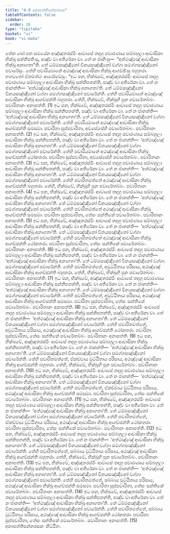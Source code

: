 ```yaml
---
title: "4.9 අනාපත්තිපන්නරසක"
tableOfContents: false
sidebar:
  order: 26
type: "tipitaka"
basket: "vi"
book: "vi-maha"
---
```



<DynamicBreadcrumb />

<Division number="222" book="vi-maha">

<Paragraph number="999" book="vi-maha">
තේන ඛෝ පන සමයේන අඤ්ඤතරස්මිං ආවාසේ තදහු පවාරණාය සම්බහුලා ආවාසිකා භික්ඛූ සන්නිපතිංසු, පඤ්ච වා අතිරේකා වා. තේ න ජානිංසු—  “අත්ථඤ්ඤේ ආවාසිකා භික්ඛූ අනාගතා”ති. තේ ධම්මසඤ්ඤිනෝ විනයසඤ්ඤිනෝ වග්ගා සමග්ගසඤ්ඤිනෝ පවාරේසුං. තේහි පවාරියමානේ අථඤ්ඤේ ආවාසිකා භික්ඛූ ආගච්ඡිංසු බහුතරා. භගවතෝ ඒතමත්ථං ආරෝචේසුං.
</Paragraph>

<Paragraph number="1000" book="vi-maha">
“ඉධ පන, භික්ඛවේ, අඤ්ඤතරස්මිං ආවාසේ තදහු පවාරණාය සම්බහුලා ආවාසිකා භික්ඛූ සන්නිපතන්ති, පඤ්ච වා අතිරේකා වා. තේ න ජානන්ති—  ‘අත්ථඤ්ඤේ ආවාසිකා භික්ඛූ අනාගතා’ති. තේ ධම්මසඤ්ඤිනෝ විනයසඤ්ඤිනෝ වග්ගා සමග්ගසඤ්ඤිනෝ පවාරේන්ති. තේහි පවාරියමානේ අථඤ්ඤේ ආවාසිකා භික්ඛූ ආගච්ඡන්ති බහුතරා. තේහි, භික්ඛවේ, භික්ඛූහි පුන පවාරේතබ්බං. පවාරිතානං අනාපත්ති. (1)
</Paragraph>

<Paragraph number="1001" book="vi-maha">
ඉධ පන, භික්ඛවේ, අඤ්ඤතරස්මිං ආවාසේ තදහු පවාරණාය සම්බහුලා ආවාසිකා භික්ඛූ සන්නිපතන්ති, පඤ්ච වා අතිරේකා වා. තේ න ජානන්ති—  ‘අත්ථඤ්ඤේ ආවාසිකා භික්ඛූ අනාගතා’ති. තේ ධම්මසඤ්ඤිනෝ විනයසඤ්ඤිනෝ වග්ගා සමග්ගසඤ්ඤිනෝ පවාරේන්ති. තේහි පවාරියමානේ අථඤ්ඤේ ආවාසිකා භික්ඛූ ආගච්ඡන්ති සමසමා. පවාරිතා සුප්පවාරිතා, අවසේසේහි පවාරේතබ්බං. පවාරිතානං අනාපත්ති. (2)
</Paragraph>

<Paragraph number="1002" book="vi-maha">
ඉධ පන, භික්ඛවේ, අඤ්ඤතරස්මිං ආවාසේ තදහු පවාරණාය සම්බහුලා ආවාසිකා භික්ඛූ සන්නිපතන්ති, පඤ්ච වා අතිරේකා වා. තේ න ජානන්ති—  ‘අත්ථඤ්ඤේ ආවාසිකා භික්ඛූ අනාගතා’ති. තේ ධම්මසඤ්ඤිනෝ විනයසඤ්ඤිනෝ වග්ගා සමග්ගසඤ්ඤිනෝ පවාරේන්ති. තේහි පවාරියමානේ අථඤ්ඤේ ආවාසිකා භික්ඛූ ආගච්ඡන්ති ථෝකතරා. පවාරිතා සුප්පවාරිතා, අවසේසේහි පවාරේතබ්බං. පවාරිතානං අනාපත්ති. (3)
</Paragraph>

<Paragraph number="1003" book="vi-maha">
ඉධ පන, භික්ඛවේ, අඤ්ඤතරස්මිං ආවාසේ තදහු පවාරණාය සම්බහුලා ආවාසිකා භික්ඛූ සන්නිපතන්ති, පඤ්ච වා අතිරේකා වා. තේ න ජානන්ති—  ‘අත්ථඤ්ඤේ ආවාසිකා භික්ඛූ අනාගතා’ති. තේ ධම්මසඤ්ඤිනෝ විනයසඤ්ඤිනෝ වග්ගා සමග්ගසඤ්ඤිනෝ පවාරේන්ති. තේහි පවාරිතමත්තේ අථඤ්ඤේ ආවාසිකා භික්ඛූ ආගච්ඡන්ති බහුතරා. තේහි, භික්ඛවේ, භික්ඛූහි පුන පවාරේතබ්බං. පවාරිතානං අනාපත්ති. (4)
</Paragraph>

<Paragraph number="1004" book="vi-maha">
ඉධ පන, භික්ඛවේ, අඤ්ඤතරස්මිං ආවාසේ තදහු පවාරණාය සම්බහුලා ආවාසිකා භික්ඛූ සන්නිපතන්ති, පඤ්ච වා අතිරේකා වා. තේ න ජානන්ති—  ‘අත්ථඤ්ඤේ ආවාසිකා භික්ඛූ අනාගතා’ති. තේ ධම්මසඤ්ඤිනෝ විනයසඤ්ඤිනෝ වග්ගා සමග්ගසඤ්ඤිනෝ පවාරේන්ති. තේහි පවාරිතමත්තේ අථඤ්ඤේ ආවාසිකා භික්ඛූ ආගච්ඡන්ති සමසමා. පවාරිතා සුප්පවාරිතා, තේසං සන්තිකේ පවාරේතබ්බං. පවාරිතානං අනාපත්ති. (5)
</Paragraph>

<Paragraph number="1005" book="vi-maha">
ඉධ පන, භික්ඛවේ, අඤ්ඤතරස්මිං ආවාසේ තදහු පවාරණාය සම්බහුලා ආවාසිකා භික්ඛූ සන්නිපතන්ති, පඤ්ච වා අතිරේකා වා. තේ න ජානන්ති—  ‘අත්ථඤ්ඤේ ආවාසිකා භික්ඛූ අනාගතා’ති. තේ ධම්මසඤ්ඤිනෝ විනයසඤ්ඤිනෝ වග්ගා සමග්ගසඤ්ඤිනෝ පවාරේන්ති. තේහි පවාරිතමත්තේ අථඤ්ඤේ ආවාසිකා භික්ඛූ ආගච්ඡන්ති ථෝකතරා. පවාරිතා සුප්පවාරිතා, තේසං සන්තිකේ පවාරේතබ්බං. පවාරිතානං අනාපත්ති. (6)
</Paragraph>

<Paragraph number="1006" book="vi-maha">
ඉධ පන, භික්ඛවේ, අඤ්ඤතරස්මිං ආවාසේ තදහු පවාරණාය සම්බහුලා ආවාසිකා භික්ඛූ සන්නිපතන්ති, පඤ්ච වා අතිරේකා වා. තේ න ජානන්ති—  ‘අත්ථඤ්ඤේ ආවාසිකා භික්ඛූ අනාගතා’ති. තේ ධම්මසඤ්ඤිනෝ විනයසඤ්ඤිනෝ වග්ගා සමග්ගසඤ්ඤිනෝ පවාරේන්ති. තේහි පවාරිතමත්තේ, අවුට්ඨිතාය පරිසාය, අථඤ්ඤේ ආවාසිකා භික්ඛූ ආගච්ඡන්ති බහුතරා. තේහි, භික්ඛවේ, භික්ඛූහි පුන පවාරේතබ්බං. පවාරිතානං අනාපත්ති. (7)
</Paragraph>

<Paragraph number="1007" book="vi-maha">
ඉධ පන, භික්ඛවේ, අඤ්ඤතරස්මිං ආවාසේ තදහු පවාරණාය සම්බහුලා ආවාසිකා භික්ඛූ සන්නිපතන්ති, පඤ්ච වා අතිරේකා වා. තේ න ජානන්ති—  ‘අත්ථඤ්ඤේ ආවාසිකා භික්ඛූ අනාගතා’ති. තේ ධම්මසඤ්ඤිනෝ විනයසඤ්ඤිනෝ වග්ගා සමග්ගසඤ්ඤිනෝ පවාරේන්ති. තේහි පවාරිතමත්තේ, අවුට්ඨිතාය පරිසාය, අථඤ්ඤේ ආවාසිකා භික්ඛූ ආගච්ඡන්ති සමසමා. පවාරිතා සුප්පවාරිතා, තේසං සන්තිකේ පවාරේතබ්බං. පවාරිතානං අනාපත්ති. (8)
</Paragraph>

<Paragraph number="1008" book="vi-maha">
ඉධ පන, භික්ඛවේ, අඤ්ඤතරස්මිං ආවාසේ තදහු පවාරණාය සම්බහුලා ආවාසිකා භික්ඛූ සන්නිපතන්ති, පඤ්ච වා අතිරේකා වා. තේ න ජානන්ති—  ‘අත්ථඤ්ඤේ ආවාසිකා භික්ඛූ අනාගතා’ති. තේ ධම්මසඤ්ඤිනෝ විනයසඤ්ඤිනෝ වග්ගා සමග්ගසඤ්ඤිනෝ පවාරේන්ති. තේහි පවාරිතමත්තේ, අවුට්ඨිතාය පරිසාය, අථඤ්ඤේ ආවාසිකා භික්ඛූ ආගච්ඡන්ති ථෝකතරා. පවාරිතා සුප්පවාරිතා, තේසං සන්තිකේ පවාරේතබ්බං. පවාරිතානං අනාපත්ති. (9)
</Paragraph>

<Paragraph number="1009" book="vi-maha">
ඉධ පන, භික්ඛවේ, අඤ්ඤතරස්මිං ආවාසේ තදහු පවාරණාය සම්බහුලා ආවාසිකා භික්ඛූ සන්නිපතන්ති, පඤ්ච වා අතිරේකා වා. තේ න ජානන්ති—  ‘අත්ථඤ්ඤේ ආවාසිකා භික්ඛූ අනාගතා’ති. තේ ධම්මසඤ්ඤිනෝ විනයසඤ්ඤිනෝ වග්ගා සමග්ගසඤ්ඤිනෝ පවාරේන්ති. තේහි පවාරිතමත්තේ, ඒකච්චාය වුට්ඨිතාය පරිසාය, අථඤ්ඤේ ආවාසිකා භික්ඛූ ආගච්ඡන්ති බහුතරා. තේහි, භික්ඛවේ, භික්ඛූහි පුන පවාරේතබ්බං. පවාරිතානං අනාපත්ති. (10)
</Paragraph>

<Paragraph number="1010" book="vi-maha">
ඉධ පන, භික්ඛවේ, අඤ්ඤතරස්මිං ආවාසේ තදහු පවාරණාය සම්බහුලා ආවාසිකා භික්ඛූ සන්නිපතන්ති, පඤ්ච වා අතිරේකා වා. තේ න ජානන්ති—  ‘අත්ථඤ්ඤේ ආවාසිකා භික්ඛූ අනාගතා’ති. තේ ධම්මසඤ්ඤිනෝ විනයසඤ්ඤිනෝ වග්ගා සමග්ගසඤ්ඤිනෝ පවාරේන්ති. තේහි පවාරිතමත්තේ, ඒකච්චාය වුට්ඨිතාය පරිසාය, අථඤ්ඤේ ආවාසිකා භික්ඛූ ආගච්ඡන්ති සමසමා. පවාරිතා සුප්පවාරිතා, තේසං සන්තිකේ පවාරේතබ්බං. පවාරිතානං අනාපත්ති. (11)
</Paragraph>

<Paragraph number="1011" book="vi-maha">
ඉධ පන, භික්ඛවේ, අඤ්ඤතරස්මිං ආවාසේ තදහු පවාරණාය සම්බහුලා ආවාසිකා භික්ඛූ සන්නිපතන්ති, පඤ්ච වා අතිරේකා වා. තේ න ජානන්ති—  ‘අත්ථඤ්ඤේ ආවාසිකා භික්ඛූ අනාගතා’ති. තේ ධම්මසඤ්ඤිනෝ විනයසඤ්ඤිනෝ වග්ගා සමග්ගසඤ්ඤිනෝ පවාරේන්ති. තේහි පවාරිතමත්තේ, ඒකච්චාය වුට්ඨිතාය පරිසාය, අථඤ්ඤේ ආවාසිකා භික්ඛූ ආගච්ඡන්ති ථෝකතරා. පවාරිතා සුප්පවාරිතා, තේසං සන්තිකේ පවාරේතබ්බං. පවාරිතානං අනාපත්ති. (12)
</Paragraph>

<Paragraph number="1012" book="vi-maha">
ඉධ පන, භික්ඛවේ, අඤ්ඤතරස්මිං ආවාසේ තදහු පවාරණාය සම්බහුලා ආවාසිකා භික්ඛූ සන්නිපතන්ති, පඤ්ච වා අතිරේකා වා. තේ න ජානන්ති—  ‘අත්ථඤ්ඤේ ආවාසිකා භික්ඛූ අනාගතා’ති. තේ ධම්මසඤ්ඤිනෝ විනයසඤ්ඤිනෝ වග්ගා සමග්ගසඤ්ඤිනෝ පවාරේන්ති. තේහි පවාරිතමත්තේ, සබ්බාය වුට්ඨිතාය පරිසාය, අථඤ්ඤේ ආවාසිකා භික්ඛූ ආගච්ඡන්ති බහුතරා. තේහි, භික්ඛවේ, භික්ඛූහි පුන පවාරේතබ්බං. පවාරිතානං අනාපත්ති. (13)
</Paragraph>

<Paragraph number="1013" book="vi-maha">
ඉධ පන, භික්ඛවේ, අඤ්ඤතරස්මිං ආවාසේ තදහු පවාරණාය සම්බහුලා ආවාසිකා භික්ඛූ සන්නිපතන්ති, පඤ්ච වා අතිරේකා වා. තේ න ජානන්ති—  ‘අත්ථඤ්ඤේ ආවාසිකා භික්ඛූ අනාගතා’ති. තේ ධම්මසඤ්ඤිනෝ විනයසඤ්ඤිනෝ වග්ගා සමග්ගසඤ්ඤිනෝ පවාරේන්ති. තේහි පවාරිතමත්තේ, සබ්බාය වුට්ඨිතාය පරිසාය, අථඤ්ඤේ ආවාසිකා භික්ඛූ ආගච්ඡන්ති සමසමා. පවාරිතා සුප්පවාරිතා, තේසං සන්තිකේ පවාරේතබ්බං. පවාරිතානං අනාපත්ති. (14)
</Paragraph>

<Paragraph number="1014" book="vi-maha">
ඉධ පන, භික්ඛවේ, අඤ්ඤතරස්මිං ආවාසේ තදහු පවාරණාය සම්බහුලා ආවාසිකා භික්ඛූ සන්නිපතන්ති, පඤ්ච වා අතිරේකා වා. තේ න ජානන්ති—  ‘අත්ථඤ්ඤේ ආවාසිකා භික්ඛූ අනාගතා’ති. තේ ධම්මසඤ්ඤිනෝ විනයසඤ්ඤිනෝ වග්ගා සමග්ගසඤ්ඤිනෝ පවාරේන්ති. තේහි පවාරිතමත්තේ, සබ්බාය වුට්ඨිතාය පරිසාය, අථඤ්ඤේ ආවාසිකා භික්ඛූ ආගච්ඡන්ති ථෝකතරා. පවාරිතා සුප්පවාරිතා, තේසං සන්තිකේ පවාරේතබ්බං. පවාරිතානං අනාපත්ති. (15)

</Paragraph>
</Division>

<Paragraph number="1015" type="center" book="vi-maha">
අනාපත්තිපන්නරසකං නිට්ඨිතං.
</Paragraph>
